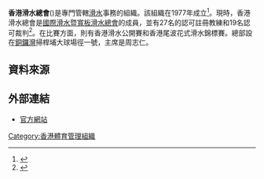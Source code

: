 {{Infobox Organization
|name = 香港滑水總會<br>Hong Kong Water Ski Assiociation
|image_border =
|size =
|caption = 
|motto =
|type = 體育組織
|formation = 1977年
|headquarters = {{flagicon|HKG}} 銅鑼灣掃桿埔大球場徑一號[[奧運大樓|奧運大樓]]1025室
|membership = 
|leader_title = 主席
|leader_name = 周志仁
|website = [http://www.waterski.org.hk/ 香港滑水總會]
}}

'''香港滑水總會'''({{lang|en|Hong Kong Water Ski Association}})是專門管轄[[滑水|滑水]]事務的組織。該組織在1977年成立<ref>{{Cite web |url=http://www.waterski.org.hk/chinese/c_index.htm |title=關於我們 |access-date=2014-01-13 |archive-url=https://web.archive.org/web/20130906173705/http://www.waterski.org.hk/chinese/c_index.htm |archive-date=2013-09-06 |dead-url=yes }}</ref>。現時，香港滑水總會是[[國際滑水暨寬板滑水總會|國際滑水暨寬板滑水總會]]的成員，並有27名的認可註冊教練和19名認可裁判<ref>{{Cite web |url=http://www.waterski.org.hk/chinese/c_index.htm |title=總會資料 |access-date=2014-01-13 |archive-url=https://web.archive.org/web/20130906173705/http://www.waterski.org.hk/chinese/c_index.htm |archive-date=2013-09-06 |dead-url=yes }}</ref>。在比賽方面，則有香港滑水公開賽和香港尾波花式滑水錦標賽。總部設在[[銅鑼灣|銅鑼灣]]掃桿埔大球場徑一號，主席是周志仁。

== 資料來源 ==
{{reflist}}

==外部連結==
* [http://www.waterski.org.hk/ 官方網站]

{{香港體育總會}}


[[Category:香港體育管理組織|Category:香港體育管理組織]]